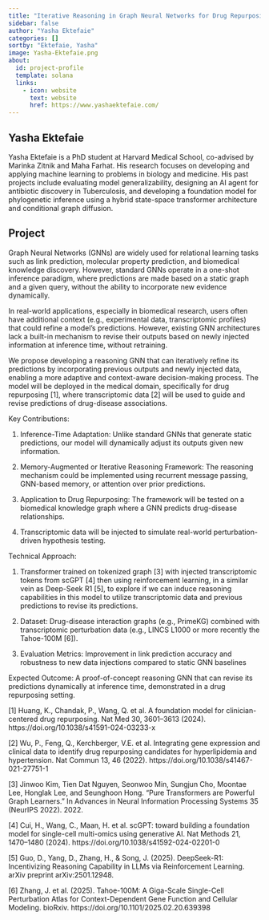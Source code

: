 ```yaml
---
title: "Iterative Reasoning in Graph Neural Networks for Drug Repurposing"
sidebar: false
author: "Yasha Ektefaie"
categories: []
sortby: "Ektefaie, Yasha"
image: Yasha-Ektefaie.png
about:
  id: project-profile
  template: solana
  links:
    - icon: website
      text: website
      href: https://www.yashaektefaie.com/
---
```


## Yasha Ektefaie

Yasha Ektefaie is a PhD student at Harvard Medical School, co-advised by Marinka Zitnik and Maha Farhat. 
His research focuses on developing and applying machine learning to problems in biology and medicine. 
His past projects include evaluating model generalizability, designing an AI agent for antibiotic discovery in Tuberculosis, and developing a foundation model for phylogenetic inference using a hybrid state-space transformer architecture and conditional graph diffusion. 


## Project

Graph Neural Networks (GNNs) are widely used for relational learning tasks such as link prediction, molecular property prediction, and biomedical knowledge discovery. 
However, standard GNNs operate in a one-shot inference paradigm, where predictions are made based on a static graph and a given query, without the ability to incorporate new evidence dynamically.

In real-world applications, especially in biomedical research, users often have additional context (e.g., experimental data, transcriptomic profiles) that could refine a model’s predictions. 
However, existing GNN architectures lack a built-in mechanism to revise their outputs based on newly injected information at inference time, without retraining.

We propose developing a reasoning GNN that can iteratively refine its predictions by incorporating previous outputs and newly injected data, enabling a more adaptive and context-aware decision-making process. 
The model will be deployed in the medical domain, specifically for drug repurposing [1], where transcriptomic data [2] will be used to guide and revise predictions of drug-disease associations.

Key Contributions:

1. Inference-Time Adaptation: Unlike standard GNNs that generate static predictions, our model will dynamically adjust its outputs given new information.

2. Memory-Augmented or Iterative Reasoning Framework: The reasoning mechanism could be implemented using recurrent message passing, GNN-based memory, or attention over prior predictions.

3. Application to Drug Repurposing: The framework will be tested on a biomedical knowledge graph where a GNN predicts drug-disease relationships.

4. Transcriptomic data will be injected to simulate real-world perturbation-driven hypothesis testing.

Technical Approach:

1. Transformer trained on tokenized graph [3] with injected transcriptomic tokens from scGPT [4] then using reinforcement learning, in a similar vein as Deep-Seek R1 [5], to explore if we can induce reasoning capabilities in this model to utilize transcriptomic data and previous predictions to revise its predictions.

2. Dataset: Drug-disease interaction graphs (e.g., PrimeKG) combined with transcriptomic perturbation data (e.g., LINCS L1000 or more recently the Tahoe-100M [6]).

3. Evaluation Metrics: Improvement in link prediction accuracy and robustness to new data injections compared to static GNN baselines

Expected Outcome: A proof-of-concept reasoning GNN that can revise its predictions dynamically at inference time, demonstrated in a drug repurposing setting.

[1] Huang, K., Chandak, P., Wang, Q. et al. A foundation model for clinician-centered drug repurposing. Nat Med 30, 3601–3613 (2024). https://doi.org/10.1038/s41591-024-03233-x

[2] Wu, P., Feng, Q., Kerchberger, V.E. et al. Integrating gene expression and clinical data to identify drug repurposing candidates for hyperlipidemia and hypertension. Nat Commun 13, 46 (2022). https://doi.org/10.1038/s41467-021-27751-1

[3] Jinwoo Kim, Tien Dat Nguyen, Seonwoo Min, Sungjun Cho, Moontae Lee, Honglak Lee, and Seunghoon Hong. "Pure Transformers are Powerful Graph Learners." In Advances in Neural Information Processing Systems 35 (NeurIPS 2022). 2022.

[4] Cui, H., Wang, C., Maan, H. et al. scGPT: toward building a foundation model for single-cell multi-omics using generative AI. Nat Methods 21, 1470–1480 (2024). https://doi.org/10.1038/s41592-024-02201-0

[5] Guo, D., Yang, D., Zhang, H., & Song, J. (2025). DeepSeek-R1: Incentivizing Reasoning Capability in LLMs via Reinforcement Learning. arXiv preprint arXiv:2501.12948.

[6] Zhang, J. et al. (2025). Tahoe-100M: A Giga-Scale Single-Cell Perturbation Atlas for Context-Dependent Gene Function and Cellular Modeling. bioRxiv. https://doi.org/10.1101/2025.02.20.639398
